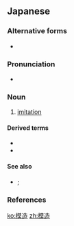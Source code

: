 ==Japanese==
{{ja-kanjitab|も|ぞう|yomi=o}}

===Alternative forms===
* {{ja-l|摸造}}

===Pronunciation===
* {{ja-pron|もぞう|acc=0|acc_ref=DJR}}

===Noun===
{{ja-noun|もぞう}}

# [[imitation]]
#: {{ja-usex|'''模造'''品|'''もぞう'''ひん|'''counterfeit''' goods}}

====Derived terms====
* {{ja-l|模造紙|もぞうし}}
* {{ja-l|模造品}}

====See also====
* {{ja-l|偽造|ぎぞう}}; {{ja-l|模倣|もほう}}

===References===
<references />

[[ko:模造]]
[[zh:模造]]